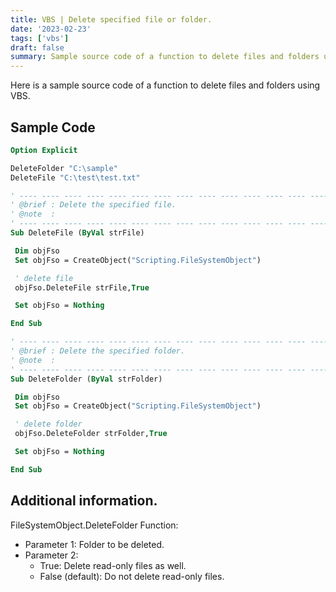 ---
title: VBS | Delete specified file or folder.
date: '2023-02-23'
tags: ['vbs']
draft: false
summary: Sample source code of a function to delete files and folders using VBS
---

Here is a sample source code of a function to delete files and folders using VBS.

## Sample Code

```vb
Option Explicit

DeleteFolder "C:\sample"
DeleteFile "C:\test\test.txt"

' ---- ---- ---- ---- ---- ---- ---- ---- ---- ---- ---- ---- ---- ---- ----
' @brief : Delete the specified file.
' @note  :
' ---- ---- ---- ---- ---- ---- ---- ---- ---- ---- ---- ---- ---- ---- ----
Sub DeleteFile (ByVal strFile)

 Dim objFso
 Set objFso = CreateObject("Scripting.FileSystemObject")

 ' delete file
 objFso.DeleteFile strFile,True

 Set objFso = Nothing

End Sub

' ---- ---- ---- ---- ---- ---- ---- ---- ---- ---- ---- ---- ---- ---- ----
' @brief : Delete the specified folder.
' @note  :
' ---- ---- ---- ---- ---- ---- ---- ---- ---- ---- ---- ---- ---- ---- ----
Sub DeleteFolder (ByVal strFolder)

 Dim objFso
 Set objFso = CreateObject("Scripting.FileSystemObject")

 ' delete folder
 objFso.DeleteFolder strFolder,True 

 Set objFso = Nothing

End Sub
```

## Additional information.

FileSystemObject.DeleteFolder Function:
- Parameter 1: Folder to be deleted.
- Parameter 2:
  - True: Delete read-only files as well.
  - False (default): Do not delete read-only files.